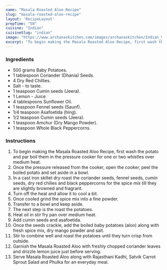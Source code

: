 ---
name: "Masala Roasted Aloo Recipe"
slug: "masala-roasted-aloo-recipe"
layout: 'RecipeLayout'
prepTime: "50"
cuisine: "Indian"
cuisineSlug: "indian"
image: "https://www.archanaskitchen.com/images/archanaskitchen/Indian_Vegetables_Dry/Masala_Roasted_Aloo_Recipe_Indian_Spiced_Baby_Potatoes-1.jpg"
excerpt: "To begin making the Masala Roasted Aloo Recipe, first wash the potato and par boil them in the pressure cooker for one or two whistles over medium heat"
---

### Ingredients

- 500 grams Baby Potatoes.
- 1 tablespoon Coriander (Dhania) Seeds.
- 4 Dry Red Chillies.
- Salt - to taste.
- 1 teaspoon Cumin seeds (Jeera).
- 1 Lemon - Juice.
- 4 tablespoons Sunflower Oil.
- 1 teaspoon Fennel seeds (Saunf).
- 1/4 teaspoon Asafoetida (hing).
- 1/2 teaspoon Cumin seeds (Jeera).
- 1 teaspoon Amchur (Dry Mango Powder).
- 1 teaspoon Whole Black Peppercorns.

### Instructions

1. To begin making the Masala Roasted Aloo Recipe, first wash the potato and par boil them in the pressure cooker for one or two whistles over medium heat.
1. Once the pressure released from the cooker, open the cooker, peel the boiled potato and set aside in a bowl.
1. In a cast iron skillet dry roast the coriander seeds, fennel seeds, cumin seeds, dry red chilies and black peppercorns for the spice mix till they are slightly browned and fragrant.
1. Turn off the heat and allow it to cool a bit.
1. Once cooled grind the spice mix into a fine powder.
1. Transfer to a bowl and keep aside.
1. The next step is the roast the potatoes.
1. Heat oil in stir fry pan over medium heat.
1. Add cumin seeds and asafoetida.
1. Once the seeds crackle, add the boiled baby potatoes (aloo) along with fresh spice mix, dry mango powder and salt.
1. Stir to combine well and roast the potatoes until they turn crisp from outside.
1. Garnish the Masala Roasted Aloo with freshly chopped coriander leaves and drizzle lemon juice just before serving.
1. Serve Masala Roasted Aloo along with Rajasthani Kadhi, Satvik Carrot Sprout Salad and Phulka for an everyday meal.
